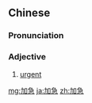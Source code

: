 ==Chinese==
{{zh-forms}}

===Pronunciation===
{{zh-pron
|m=jiājí
|c=gaa1 gap1
|cat=a
}}

===Adjective===
{{zh-adj}}

# {{lb|zh|attributive}} [[urgent]] {{gloss|of a telegram, etc.}}

{{zh-cat|Advanced}}

[[mg:加急]]
[[ja:加急]]
[[zh:加急]]